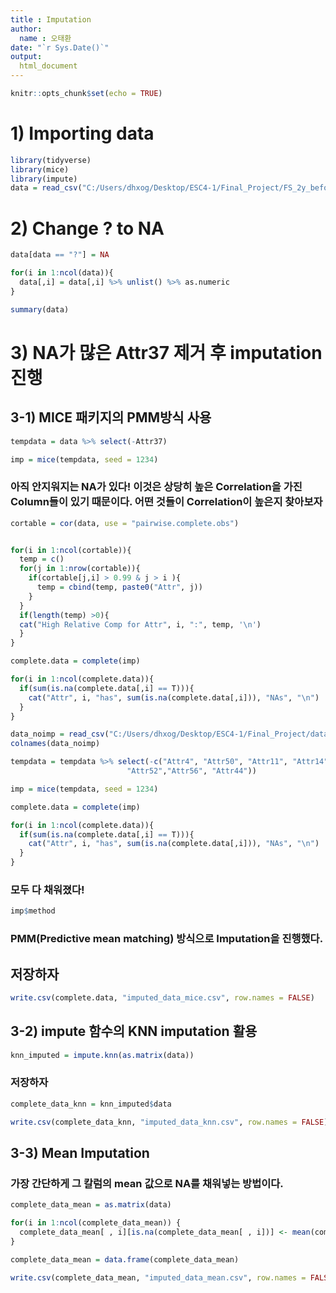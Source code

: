 ```yaml
---
title : Imputation
author:
  name : 오태환
date: "`r Sys.Date()`"
output:
  html_document
---
```


```r
knitr::opts_chunk$set(echo = TRUE)
```

# 1) Importing data

```r
library(tidyverse)
library(mice)
library(impute)
data = read_csv("C:/Users/dhxog/Desktop/ESC4-1/Final_Project/FS_2y_before_Bankruptcy_train.csv")
```

# 2) Change ? to NA
```r
data[data == "?"] = NA

for(i in 1:ncol(data)){
  data[,i] = data[,i] %>% unlist() %>% as.numeric
}

summary(data)
```

# 3) NA가 많은 Attr37 제거 후 imputation 진행

## 3-1) MICE 패키지의 PMM방식 사용
```r
tempdata = data %>% select(-Attr37)

imp = mice(tempdata, seed = 1234)
```

### 아직 안지워지는 NA가 있다! 이것은 상당히 높은 Correlation을 가진 Column들이 있기 때문이다. 어떤 것들이 Correlation이 높은지 찾아보자

```r
cortable = cor(data, use = "pairwise.complete.obs") 


for(i in 1:ncol(cortable)){
  temp = c()
  for(j in 1:nrow(cortable)){
    if(cortable[j,i] > 0.99 & j > i ){
      temp = cbind(temp, paste0("Attr", j))
    }
  }
  if(length(temp) >0){
  cat("High Relative Comp for Attr", i, ":", temp, '\n')
  }
}

complete.data = complete(imp)

for(i in 1:ncol(complete.data)){
  if(sum(is.na(complete.data[,i] == T))){
    cat("Attr", i, "has", sum(is.na(complete.data[,i])), "NAs", "\n")
  }
}
```

```r
data_noimp = read_csv("C:/Users/dhxog/Desktop/ESC4-1/Final_Project/data_removed_without_imputation.csv")
colnames(data_noimp)

```

```r
tempdata = tempdata %>% select(-c("Attr4", "Attr50", "Attr11", "Attr14", "Attr8", "Attr16", "Attr23", "Attr28", 
                          "Attr52","Attr56", "Attr44"))

imp = mice(tempdata, seed = 1234)

complete.data = complete(imp)

for(i in 1:ncol(complete.data)){
  if(sum(is.na(complete.data[,i] == T))){
    cat("Attr", i, "has", sum(is.na(complete.data[,i])), "NAs", "\n")
  }
}
```

### 모두 다 채워졌다!

```r
imp$method
```

### PMM(Predictive mean matching) 방식으로 Imputation을 진행했다.

## 저장하자
```r
write.csv(complete.data, "imputed_data_mice.csv", row.names = FALSE)
```

## 3-2) impute 함수의 KNN imputation 활용

```r
knn_imputed = impute.knn(as.matrix(data))
```

### 저장하자
```r
complete_data_knn = knn_imputed$data

write.csv(complete_data_knn, "imputed_data_knn.csv", row.names = FALSE)
```


## 3-3) Mean Imputation

### 가장 간단하게 그 칼럼의 mean 값으로 NA를 채워넣는 방법이다.

```r
complete_data_mean = as.matrix(data)

for(i in 1:ncol(complete_data_mean)) {
  complete_data_mean[ , i][is.na(complete_data_mean[ , i])] <- mean(complete_data_mean[ , i], na.rm = TRUE)
}

complete_data_mean = data.frame(complete_data_mean)

write.csv(complete_data_mean, "imputed_data_mean.csv", row.names = FALSE)
```